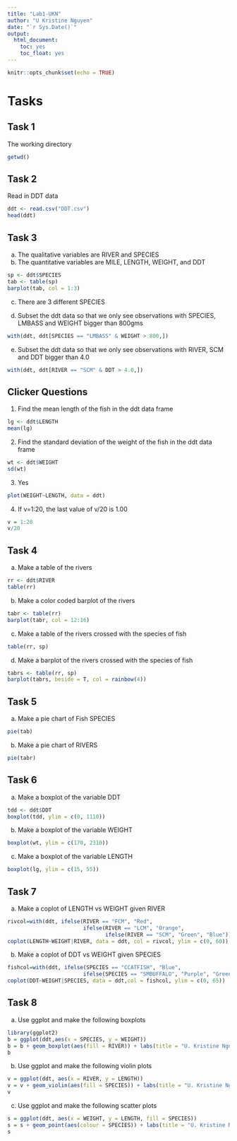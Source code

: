 ```yaml
---
title: "Lab1-UKN"
author: "U Kristine Nguyen"
date: "`r Sys.Date()`"
output: 
  html_document:
    toc: yes
    toc_float: yes
---
```


```r
knitr::opts_chunk$set(echo = TRUE)
```

# Tasks

## Task 1

The working directory

```r
getwd()
```

## Task 2

Read in DDT data

```r
ddt <- read.csv("DDT.csv")
head(ddt)
```

## Task 3

  a. The qualitative variables are RIVER and SPECIES
  b. The quantitative variables are MILE, LENGTH, WEIGHT, and DDT

```r
sp <- ddt$SPECIES
tab <- table(sp)
barplot(tab, col = 1:3)
```

  c. There are 3 different SPECIES
  
  d. Subset the ddt data so that we only see observations with SPECIES, LMBASS and WEIGHT bigger than 800gms
```r
with(ddt, ddt[SPECIES == "LMBASS" & WEIGHT > 800,])
```
  
  e. Subset the ddt data so that we only see observations with RIVER, SCM and DDT bigger than 4.0
  
```r
with(ddt, ddt[RIVER == "SCM" & DDT > 4.0,])
```
  
## Clicker Questions

  1. Find the mean length of the fish in the ddt data frame
  
```r
lg <- ddt$LENGTH
mean(lg)
```
  
  2. Find the standard deviation of the weight of the fish in the ddt data frame
  
```r
wt <- ddt$WEIGHT
sd(wt)
```

  3. Yes
  
```r
plot(WEIGHT~LENGTH, data = ddt)
```

  4. If v=1:20, the last value of v/20 is 1.00

```r
v = 1:20
v/20
```

## Task 4

  a. Make a table of the rivers
  
```r
rr <- ddt$RIVER
table(rr)
```
  
  b. Make a color coded barplot of the rivers
  
```r
tabr <- table(rr)
barplot(tabr, col = 12:16)
```
  
  c. Make a table of the rivers crossed with the species of fish
  
```r
table(rr, sp)
```
  
  d. Make a barplot of the rivers crossed with the species of fish
  
```r
tabrs <- table(rr, sp)
barplot(tabrs, beside = T, col = rainbow(4))
```
  
## Task 5

  a. Make a pie chart of Fish SPECIES
  
```r
pie(tab)
```
  
  
  b. Make a pie chart of RIVERS
  
```r
pie(tabr)
```

## Task 6
  
  a. Make a boxplot of the variable DDT
  
```r
tdd <- ddt$DDT
boxplot(tdd, ylim = c(0, 1110))
```
  
  b. Make a boxplot of the variable WEIGHT
  
```r
boxplot(wt, ylim = c(170, 2310))
```
  
  c. Make a boxplot of the variable LENGTH
  
```r
boxplot(lg, ylim = c(15, 55))
```
  
## Task 7

  a. Make a coplot of LENGTH vs WEIGHT given RIVER
  
```r
rivcol=with(ddt, ifelse(RIVER == "FCM", "Red",
                        ifelse(RIVER == "LCM", "Orange",
                               ifelse(RIVER == "SCM", "Green", "Blue"))))
coplot(LENGTH~WEIGHT|RIVER, data = ddt, col = rivcol, ylim = c(0, 60))
```
  
  b. Make a coplot of DDT vs WEIGHT given SPECIES
  
```r
fishcol=with(ddt, ifelse(SPECIES == "CCATFISH", "Blue",
                        ifelse(SPECIES == "SMBUFFALO", "Purple", "Green")))
coplot(DDT~WEIGHT|SPECIES, data = ddt,col = fishcol, ylim = c(0, 65))
```
  
## Task 8

  a. Use ggplot and make the following boxplots
  
```r
library(ggplot2)
b = ggplot(ddt,aes(x = SPECIES, y = WEIGHT))
b = b + geom_boxplot(aes(fill = RIVER)) + labs(title = "U. Kristine Nguyen")
b
```
  
  b. Use ggplot and make the following violin plots
  
```r
v = ggplot(ddt, aes(x = RIVER, y = LENGTH))
v = v + geom_violin(aes(fill = SPECIES)) + labs(title = "U. Kristine Nguyen")
v
```
  
  c. Use ggplot and make the following scatter plots
  
```r
s = ggplot(ddt, aes(x = WEIGHT, y = LENGTH, fill = SPECIES))
s = s + geom_point(aes(colour = SPECIES)) + labs(title = "U. Kristine Nguyen")
s
```
